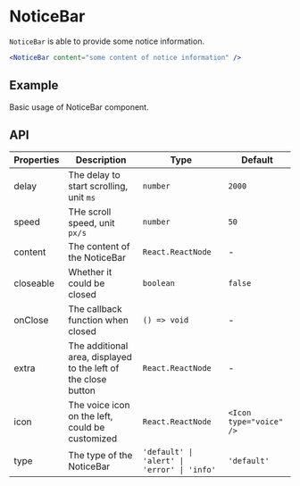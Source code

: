 # NoticeBar

`NoticeBar` is able to provide some notice information.

```jsx
<NoticeBar content="some content of notice information" />
```

## Example

Basic usage of NoticeBar component.

<Demo src="../../components/notice-bar/demo/Example.tsx" />

## API

Properties | Description | Type | Default
-----------|-------------|------|--------
| delay | The delay to start scrolling, unit `ms` | `number` | `2000` |
| speed | THe scroll speed, unit `px/s` | `number` | `50` |
| content | The content of the NoticeBar | `React.ReactNode` | - |
| closeable | Whether it could be closed | `boolean` | `false` |
| onClose | The callback function when closed | `() => void` | - |
| extra | The additional area, displayed to the left of the close button | `React.ReactNode` | - |
| icon | The voice icon on the left, could be customized | `React.ReactNode` | `<Icon type="voice" />` |
| type | The type of the NoticeBar | `'default' \| 'alert' \| 'error' \| 'info'` | `'default'` |
